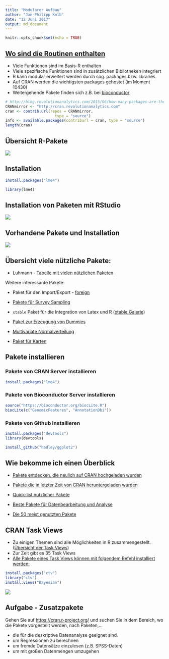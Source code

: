 ```yaml
---
title: "Modularer Aufbau"
author: "Jan-Philipp Kolb"
date: "12 Juni 2017"
output: md_document
---
```


```r
knitr::opts_chunk$set(echo = TRUE)
```


## [Wo sind die Routinen enthalten](https://stats.idre.ucla.edu/r/seminars/intro/)

- Viele Funktionen sind im Basis-R enthalten 
- Viele spezifische Funktionen sind in zusätzlichen Bibliotheken integriert
- R kann modular erweitert werden durch sog. packages bzw. libraries
- Auf CRAN werden die wichtigsten packages gehostet (im Moment 10430)
- Weitergehende Pakete finden sich z.B. bei [bioconductor](www.bioconductor.org)

```r
# http://blog.revolutionanalytics.com/2015/06/how-many-packages-are-there-really-on-cran.html
CRANmirror <- "http://cran.revolutionanalytics.com"
cran <- contrib.url(repos = CRANmirror, 
                      type = "source")
info <- available.packages(contriburl = cran, type = "source")
length(cran)
```

## Übersicht R-Pakete

![](https://raw.githubusercontent.com/Japhilko/IntroR/master/2017/slides/figure/Packages.PNG)

## Installation

```r
install.packages("lme4")

library(lme4)
```

## Installation von Paketen mit RStudio

![](https://github.com/Japhilko/IntroR/blob/master/2017/slides/figure/PaketeRstudio.PNG?raw=true)


## Vorhandene Pakete und Installation

![](https://github.com/Japhilko/IntroR/blob/master/2017/slides/figure/packages3.PNG?raw=true)


## Übersicht viele nützliche Pakete:

- Luhmann - [Tabelle mit vielen nützlichen Paketen](http://www.beltz.de/fileadmin/beltz/downloads/OnlinematerialienPVU/28090_Luhmann/Verwendete%20Pakete.pdf)

Weitere interessante Pakete:

- Paket für den Import/Export - [foreign](http://cran.r-project.org/web/packages/foreign/foreign.pdf)

- [Pakete für Survey Sampling](http://iase-web.org/documents/papers/icots8/ICOTS8_4J1_TILLE.pdf)

- `xtable` Paket für die Integration von Latex und R ([xtable Galerie](http://cran.r-project.org/web/packages/xtable/vignettes/xtableGallery.pdf))

- [Paket zur Erzeugung von Dummies](http://cran.r-project.org/web/packages/dummies/dummies.pdf)

- [Multivariate Normalverteilung](http://cran.r-project.org/web/packages/mvtnorm/index.html)


- [Paket für Karten](http://www.r-bloggers.com/tag/maptools/)


## Pakete installieren

### Pakete von CRAN Server installieren

```r
install.packages("lme4")
```

### Pakete von Bioconductor Server installieren

```r
source("https://bioconductor.org/biocLite.R")
biocLite(c("GenomicFeatures", "AnnotationDbi"))
```



### Pakete von Github installieren

```r
install.packages("devtools")
library(devtools)

install_github("hadley/ggplot2")
```



## Wie bekomme ich einen Überblick

- [Pakete entdecken, die neulich auf CRAN hochgeladen wurden](https://mran.microsoft.com/packages/)

- [Pakete die in letzter Zeit von CRAN heruntergeladen wurden](https://gallery.shinyapps.io/cran-gauge/)

- [Quick-list nützlicher Pakete](https://support.rstudio.com/hc/en-us/articles/201057987-Quick-list-of-useful-R-packages)

- [Beste Pakete für Datenbearbeitung und Analyse](http://www.computerworld.com/article/2921176/business-intelligence/great-r-packages-for-data-import-wrangling-visualization.html)

- [Die 50 meist genutzten Pakete](https://www.r-bloggers.com/the-50-most-used-r-packages/)

## CRAN Task Views		
		
-  Zu einigen Themen sind alle Möglichkeiten in R zusammengestellt. ([Übersicht der Task Views](https://cran.r-project.org/web/views/))
- Zur Zeit gibt es 35 Task Views
- [Alle Pakete eines Task Views können mit folgendem Befehl installiert werden:](https://mran.microsoft.com/rpackages/)

```r
install.packages("ctv")
library("ctv")
install.views("Bayesian")
```

![](https://raw.githubusercontent.com/Japhilko/IntroR/master/2017/slides/figure/CRANtaskViews.PNG)

## Aufgabe - Zusatzpakete

Gehen Sie auf <https://cran.r-project.org/> und suchen Sie in dem Bereich, wo die Pakete vorgestellt werden, nach Paketen,...

-  die für die deskriptive Datenanalyse geeignet sind.
-  um Regressionen zu berechnen
-  um fremde Datensätze einzulesen (z.B. SPSS-Daten)
-  um mit großen Datenmengen umzugehen


